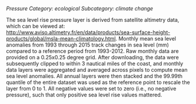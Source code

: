*Pressure*
*Category: ecological*
*Subcategory: climate change*

The sea level rise pressure layer is derived from satellite altimetry data, which can be viewed at: [http://www.aviso.altimetry.fr/en/data/products/sea-surface-height-products/global/msla-mean-climatology.html](http://www.aviso.altimetry.fr/en/data/products/sea-surface-height-products/global/msla-mean-climatology.html). Monthly mean sea level anomalies from 1993 through 2015 track changes in sea level (mm) compared to a reference period from 1993-2012. Raw monthly data are provided on a 0.25x0.25 degree grid. After downloading, the data were subsequently clipped to within 3 nautical miles of the coast, and monthly data layers were aggregated and averaged across pixels to compute mean sea level anomalies. All annual layers were then stacked and the 99.99th quantile of the entire dataset was used as the reference point to rescale the layer from 0 to 1. All negative values were set to zero (i.e., no negative pressure), such that only positive sea level rise values mattered.